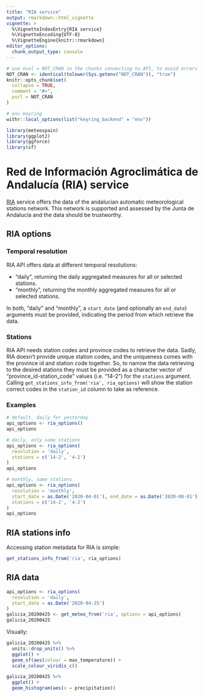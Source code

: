 ```yaml
---
title: "RIA service"
output: rmarkdown::html_vignette
vignette: >
  %\VignetteIndexEntry{RIA service}
  %\VignetteEncoding{UTF-8}
  %\VignetteEngine{knitr::rmarkdown}
editor_options: 
  chunk_output_type: console
---
```


```r
# use eval = NOT_CRAN in the chunks connecting to API, to avoid errors or warnings in CRAN checks
NOT_CRAN <- identical(tolower(Sys.getenv("NOT_CRAN")), "true")
knitr::opts_chunk$set(
  collapse = TRUE,
  comment = "#>",
  purl = NOT_CRAN
)

# env keyring
withr::local_options(list("keyring_backend" = "env"))
```

```r
library(meteospain)
library(ggplot2)
library(ggforce)
library(sf)
```

# Red de Información Agroclimática de Andalucía (RIA) service

[RIA](https://www.juntadeandalucia.es/agriculturaypesca/ifapa/riaweb/web/) service offers the data of the
andalucian automatic meteorological stations network. This network is supported and assessed by the
Junta de Andalucía and the data should be trustworthy.

## RIA options

### Temporal resolution

RIA API offers data at different temporal resolutions:

  - "daily", returning the daily aggregated measures for all or selected stations.
  - "monthly", returning the monthly aggregated measures for all or selected stations.

In both, "daily" and "monthly", a `start_date` (and optionally an `end_date`) arguments must be provided,
indicating the period from which retrieve the data.

### Stations

RIA API needs station codes and province codes to retrieve the data. Sadly, RIA doesn't provide unique
station codes, and the uniqueness comes with the province id and station code together. So, to narrow the
data retrieving to the desired stations they must be provided as a character vector of
"province_id-station_code" values (i.e. "14-2") for the `stations` argument. Calling
`get_stations_info_from('ria', ria_options)` will show the station correct codes in the `station_id` column
to take as reference.

### Examples

```r
# default, daily for yesterday
api_options <- ria_options()
api_options

# daily, only some stations
api_options <- ria_options(
  resolution = 'daily',
  stations = c('14-2', '4-2')
)
api_options

# monthly, some stations
api_options <- ria_options(
  resolution = 'monthly',
  start_date = as.Date('2020-04-01'), end_date = as.Date('2020-08-01'),
  stations = c('14-2', '4-2')
)
api_options
```


## RIA stations info

Accessing station metadata for RIA is simple:

```r
get_stations_info_from('ria', ria_options)
```

## RIA data

```r
api_options <- ria_options(
  resolution = 'daily',
  start_date = as.Date('2020-04-25')
)
galicia_20200425 <- get_meteo_from('ria', options = api_options)
galicia_20200425
```

Visually:

```r
galicia_20200425 %>%
  units::drop_units() %>%
  ggplot() +
  geom_sf(aes(colour = max_temperature)) +
  scale_colour_viridis_c()

galicia_20200425 %>%
  ggplot() +
  geom_histogram(aes(x = precipitation))
```
